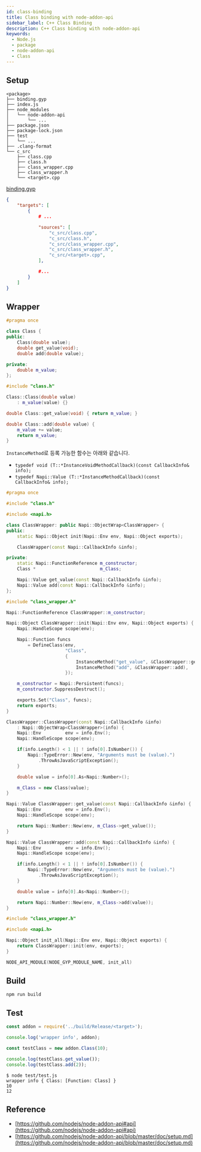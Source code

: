 ```yaml
---
id: class-binding
title: Class binding with node-addon-api
sidebar_label: C++ Class Binding
description: C++ Class binding with node-addon-api
keywords:
  - Node.js
  - package
  - node-addon-api
  - Class
---
```


## Setup

```shell
<package>
├── binding.gyp
├── index.js
├── node_modules
│   └── node-addon-api
│       └── ...
├── package.json
├── package-lock.json
├── test
│   └── ...
├── .clang-format
└── c_src
    ├── class.cpp
    ├── class.h
    ├── class_wrapper.cpp
    ├── class_wrapper.h
    └── <target>.cpp
```

[binding.gyp](https://github.com/nodejs/node-addon-api/blob/master/doc/setup.md)

```json title="binding.gyp"
{
    "targets": [
        {
            # ...

            "sources": [
                "c_src/class.cpp",
                "c_src/class.h",
                "c_src/class_wrapper.cpp",
                "c_src/class_wrapper.h",
                "c_src/<target>.cpp",
            ],

            #...
        }
    ]
}
```

## Wrapper

```cpp title="c_src/class.h"
#pragma once

class Class {
public:
    Class(double value);
    double get_value(void);
    double add(double value);

private:
    double m_value;
};
```

```cpp title="c_src/class.cpp"
#include "class.h"

Class::Class(double value)
    : m_value(value) {}

double Class::get_value(void) { return m_value; }

double Class::add(double value) {
    m_value += value;
    return m_value;
}
```

`InstanceMethod`로 등록 가능한 함수는 아래와 같습니다.

- `typedef void (T::*InstanceVoidMethodCallback)(const CallbackInfo& info);`
- `typedef Napi::Value (T::*InstanceMethodCallback)(const CallbackInfo& info);`

```cpp title="c_src/class_wrapper.h"
#pragma once

#include "class.h"

#include <napi.h>

class ClassWrapper: public Napi::ObjectWrap<ClassWrapper> {
public:
    static Napi::Object init(Napi::Env env, Napi::Object exports);

    ClassWrapper(const Napi::CallbackInfo &info);

private:
    static Napi::FunctionReference m_constructor;
    Class *                        m_Class;

    Napi::Value get_value(const Napi::CallbackInfo &info);
    Napi::Value add(const Napi::CallbackInfo &info);
};
```

```cpp title="c_src/class_wrapper.cpp"
#include "class_wrapper.h"

Napi::FunctionReference ClassWrapper::m_constructor;

Napi::Object ClassWrapper::init(Napi::Env env, Napi::Object exports) {
    Napi::HandleScope scope(env);

    Napi::Function funcs
        = DefineClass(env,
                      "Class",
                      {
                          InstanceMethod("get_value", &ClassWrapper::get_value),
                          InstanceMethod("add", &ClassWrapper::add),
                      });

    m_constructor = Napi::Persistent(funcs);
    m_constructor.SuppressDestruct();

    exports.Set("Class", funcs);
    return exports;
}

ClassWrapper::ClassWrapper(const Napi::CallbackInfo &info)
    : Napi::ObjectWrap<ClassWrapper>(info) {
    Napi::Env         env = info.Env();
    Napi::HandleScope scope(env);

    if(info.Length() < 1 || ! info[0].IsNumber()) {
        Napi::TypeError::New(env, "Arguments must be (value).")
            .ThrowAsJavaScriptException();
    }

    double value = info[0].As<Napi::Number>();

    m_Class = new Class(value);
}

Napi::Value ClassWrapper::get_value(const Napi::CallbackInfo &info) {
    Napi::Env         env = info.Env();
    Napi::HandleScope scope(env);

    return Napi::Number::New(env, m_Class->get_value());
}

Napi::Value ClassWrapper::add(const Napi::CallbackInfo &info) {
    Napi::Env         env = info.Env();
    Napi::HandleScope scope(env);

    if(info.Length() < 1 || ! info[0].IsNumber()) {
        Napi::TypeError::New(env, "Arguments must be (value).")
            .ThrowAsJavaScriptException();
    }

    double value = info[0].As<Napi::Number>();

    return Napi::Number::New(env, m_Class->add(value));
}
```

```cpp title="c_src/<target>.cpp"
#include "class_wrapper.h"

#include <napi.h>

Napi::Object init_all(Napi::Env env, Napi::Object exports) {
    return ClassWrapper::init(env, exports);
}

NODE_API_MODULE(NODE_GYP_MODULE_NAME, init_all)
```

## Build

```shell
npm run build
```

## Test

```javascript title="test/test.js"
const addon = require('../build/Release/<target>');

console.log('wrapper info', addon);

const testClass = new addon.Class(10);

console.log(testClass.get_value());
console.log(testClass.add(2));
```

```shell {1}
$ node test/test.js
wrapper info { Class: [Function: Class] }
10
12
```

## Reference

- [https://github.com/nodejs/node-addon-api#api](https://github.com/nodejs/node-addon-api#api)
- [https://github.com/nodejs/node-addon-api/blob/master/doc/setup.md](https://github.com/nodejs/node-addon-api/blob/master/doc/setup.md)
